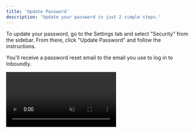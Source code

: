 ```yaml
---
title: 'Update Password'
description: 'Update your password in just 2 simple steps.'
---
```


To update your password, go to the Settings tab and select "Security" from the sidebar. From there, click "Update Password" and follow the instructions.

You'll receive a password reset email to the email you use to log in to Inboundly.

<video autoplay="true" muted="true" loop playsinline className="w-full aspect-video" src="/videos/guides_opensecurity.mp4" />